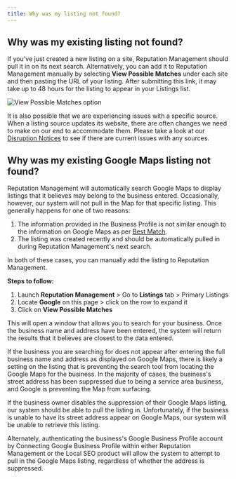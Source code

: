 ```yaml
---
title: Why was my listing not found?
---
```


## Why was my existing listing not found?

If you've just created a new listing on a site, Reputation Management should pull it in on its next search. Alternatively, you can add it to Reputation Management manually by selecting **View Possible Matches** under each site and then pasting the URL of your listing. After submitting this link, it may take up to 48 hours for the listing to appear in your Listings list.

![View Possible Matches option](/img/vendasta-products/reputation-management/listing-not-found.jpg)

It is also possible that we are experiencing issues with a specific source. When a listing source updates its website, there are often changes we need to make on our end to accommodate them. Please take a look at our [Disruption Notices](/vendasta-products/announcements/disruption-notices) to see if there are current issues with any sources.

## Why was my existing Google Maps listing not found?

Reputation Management will automatically search Google Maps to display listings that it believes may belong to the business entered. Occasionally, however, our system will not pull in the Map for that specific listing. This generally happens for one of two reasons:

1. The information provided in the Business Profile is not similar enough to the information on Google Maps as per [Best Match](/vendasta-products/vendasta-products-reputation-management/vendasta-products-reputation-management-faqs/best-match).
2. The listing was created recently and should be automatically pulled in during Reputation Management's next search.

In both of these cases, you can manually add the listing to Reputation Management.

**Steps to follow:**

1. Launch **Reputation Management** > Go to **Listings** tab > Primary Listings
2. Locate **Google** on this page > click on the row to expand it
3. Click on **View Possible Matches**

This will open a window that allows you to search for your business. Once the business name and address have been entered, the system will return the results that it believes are closest to the data entered.

If the business you are searching for does not appear after entering the full business name and address as displayed on Google Maps, there is likely a setting on the listing that is preventing the search tool from locating the Google Maps for the business. In the majority of cases, the business's street address has been suppressed due to being a service area business, and Google is preventing the Map from surfacing.

If the business owner disables the suppression of their Google Maps listing, our system should be able to pull the listing in. Unfortunately, if the business is unable to have its street address appear on Google Maps, our system will be unable to retrieve this listing.

Alternately, authenticating the business's Google Business Profile account by Connecting Google Business Profile within either Reputation Management or the Local SEO product will allow the system to attempt to pull in the Google Maps listing, regardless of whether the address is suppressed.